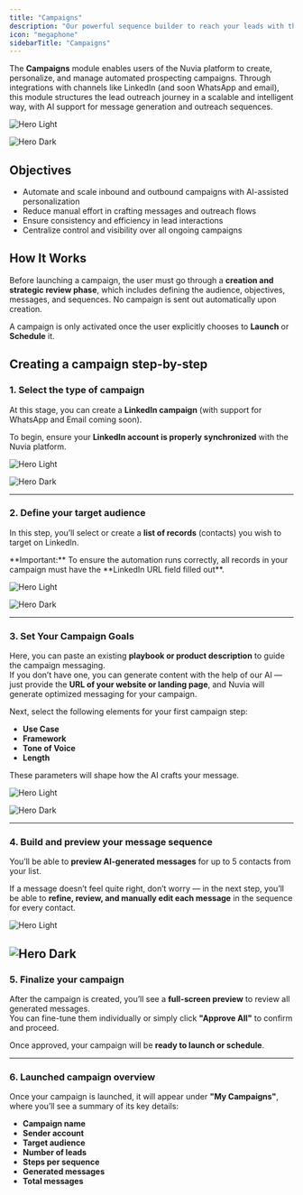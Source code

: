 ```yaml
---
title: "Campaigns"
description: "Our powerful sequence builder to reach your leads with the best message"
icon: "megaphone"
sidebarTitle: "Campaigns"
---
```


The **Campaigns** module enables users of the Nuvia platform to create, personalize, and manage automated prospecting campaigns. Through integrations with channels like LinkedIn (and soon WhatsApp and email), this module structures the lead outreach journey in a scalable and intelligent way, with AI support for message generation and outreach sequences.

<img
  className="block dark:hidden"
  src="/images/hero-campaign-sequence-builder-light-min.png"
  alt="Hero Light"
  title={true}
/>

<img
  className="hidden dark:block"
  src="/images/hero-campaign-sequence-builder-dark-min.png"
  alt="Hero Dark"
  title={true}
/>

## Objectives

- Automate and scale inbound and outbound campaigns with AI-assisted personalization
- Reduce manual effort in crafting messages and outreach flows
- Ensure consistency and efficiency in lead interactions
- Centralize control and visibility over all ongoing campaigns

## How It Works

Before launching a campaign, the user must go through a **creation and strategic review phase**, which includes defining the audience, objectives, messages, and sequences. No campaign is sent out automatically upon creation.

A campaign is only activated once the user explicitly chooses to **Launch** or **Schedule** it.

## Creating a campaign step-by-step

### 1. Select the type of campaign

At this stage, you can create a **LinkedIn campaign** (with support for WhatsApp and Email coming soon).

To begin, ensure your **LinkedIn account is properly synchronized** with the Nuvia platform.

<img
  className="block dark:hidden"
  src="/images/hero-campaign-step1-campaign-type-light-min.png"
  alt="Hero Light"
  title={true}
/>

<img
  className="hidden dark:block"
  src="/images/hero-campaign-step1-campaign-type-dark-min.png"
  alt="Hero Dark"
  title={true}
/>

---

### 2. Define your target audience

In this step, you’ll select or create a **list of records** (contacts) you wish to target on LinkedIn.

<Warning>
  **Important:** To ensure the automation runs correctly, all records in your campaign must have the **LinkedIn URL field filled out**.
</Warning>

<img
  className="block dark:hidden"
  src="/images/hero-campaign-step2-target-audience-light-min.png"
  alt="Hero Light"
  title={true}
/>

<img
  className="hidden dark:block"
  src="/images/hero-campaign-step2-target-audience-dark-min.png"
  alt="Hero Dark"
  title={true}
/>

---

### 3. Set Your Campaign Goals

Here, you can paste an existing **playbook or product description** to guide the campaign messaging.\
If you don’t have one, you can generate content with the help of our AI — just provide the **URL of your website or landing page**, and Nuvia will generate optimized messaging for your campaign.

Next, select the following elements for your first campaign step:

- **Use Case**
- **Framework**
- **Tone of Voice**
- **Length**

These parameters will shape how the AI crafts your message.

<img
  className="block dark:hidden"
  src="/images/gif-campaign-goals-light.gif"
  alt="Hero Light"
  title={true}
/>

<img
  className="hidden dark:block"
  src="/images/gif-campaign-goals-dark.gif"
  alt="Hero Dark"
  title={true}
/>

---

### 4. Build and preview your message sequence

You’ll be able to **preview AI-generated messages** for up to 5 contacts from your list.

If a message doesn’t feel quite right, don’t worry — in the next step, you’ll be able to **refine, review, and manually edit each message** in the sequence for every contact.

<img
  className="block dark:hidden"
  src="/images/hero-campaign-step4-sequence-light-min.png"
  alt="Hero Light"
  title={true}
/>

<img
  className="hidden dark:block"
  src="/images/hero-campaign-step4-sequence-dark-min.png"
  alt="Hero Dark"
  title={true}
/>
---

### 5. Finalize your campaign

After the campaign is created, you’ll see a **full-screen preview** to review all generated messages.\
You can fine-tune them individually or simply click **"Approve All"** to confirm and proceed.

Once approved, your campaign will be **ready to launch or schedule**.

---

### 6. Launched campaign overview

Once your campaign is launched, it will appear under **"My Campaigns"**, where you’ll see a summary of its key details:

- **Campaign name**
- **Sender account**
- **Target audience**
- **Number of leads**
- **Steps per sequence**
- **Generated messages**
- **Total messages**